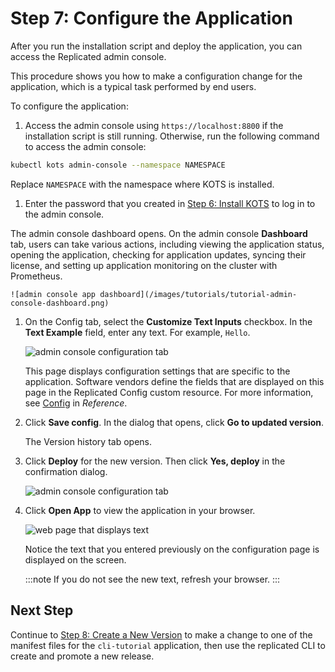 # Step 7: Configure the Application

After you run the installation script and deploy the application, you can access the Replicated admin console.

This procedure shows you how to make a configuration change for the application, which is a typical task performed by end users.

To configure the application:

1. Access the admin console using `https://localhost:8800` if the installation script is still running. Otherwise, run the following command to access the admin console:

  ```bash
  kubectl kots admin-console --namespace NAMESPACE
  ```

  Replace `NAMESPACE` with the namespace where KOTS is installed.

1. Enter the password that you created in [Step 6: Install KOTS](tutorial-cli-install-app-manager) to log in to the admin console.

  The admin console dashboard opens. On the admin console **Dashboard** tab, users can take various actions, including viewing the application status, opening the application, checking for application updates, syncing their license, and setting up application monitoring on the cluster with Prometheus.

    ![admin console app dashboard](/images/tutorials/tutorial-admin-console-dashboard.png)

1. On the Config tab, select the **Customize Text Inputs** checkbox. In the **Text Example** field, enter any text. For example, `Hello`.

    ![admin console configuration tab](/images/tutorials/tutorial-install-config-tab.png)

   This page displays configuration settings that are specific to the application. Software vendors define the fields that are displayed on this page in the Replicated Config custom resource. For more information, see [Config](/reference/custom-resource-config) in _Reference_.

1. Click **Save config**. In the dialog that opens, click **Go to updated version**.

    The Version history tab opens.

1. Click **Deploy** for the new version. Then click **Yes, deploy** in the confirmation dialog.

    ![admin console configuration tab](/images/tutorials/tutorial-install-version-history.png)

1. Click **Open App** to view the application in your browser.

   ![web page that displays text](/images/tutorials/tutorial-open-app.png)

   Notice the text that you entered previously on the configuration page is displayed on the screen.

   :::note
   If you do not see the new text, refresh your browser.
   :::

## Next Step

Continue to [Step 8: Create a New Version](tutorial-cli-create-new-version) to make a change to one of the manifest files for the `cli-tutorial` application, then use the replicated CLI to create and promote a new release.
